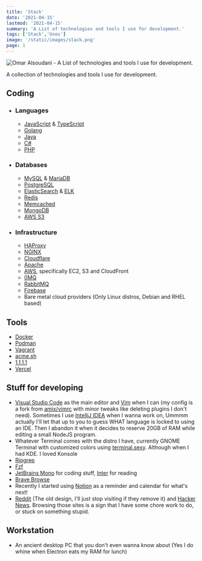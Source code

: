```yaml
---
title: 'Stack'
date: '2021-04-15'
lastmod: '2021-04-15'
summary: 'A List of technologies and tools I use for development.'
tags: ['Stack','Uses']
image: '/static/images/stack.png'
page: 1
---
```


<Image
  src="/static/images/stack.png"
  alt="Omar Alsoudani - A List of technologies and tools I use for development."
  width={2496}
  height={1183}
/>


A collection of technologies and tools I use for development.

## Coding
- ### Languages
    - [JavaScript](https://pbs.twimg.com/media/ChnulxvW0AEUs1J?format=jpg&name=large) & [TypeScript](https://www.typescriptlang.org/)
    - [Golang](https://golang.org/)
    - [Java](https://spring.io/projects/spring-boot)
    - [C#](https://dotnet.microsoft.com/download/)
    - [PHP](https://i.imgur.com/VgqoCKW.png)
- ### Databases
    - [MySQL](https://www.mysql.com/) & [MariaDB](https://mariadb.org/)
    - [PostgreSQL](https://www.postgresql.org/)
    - [ElasticSearch](https://www.elastic.co/) & [ELK](https://www.elastic.co/what-is/elk-stack)
    - [Redis](https://redis.io/)
    - [Memcached](https://memcached.org/)
    - [MongoDB](https://www.mongodb.com/)
    - [AWS S3](https://aws.amazon.com/s3/)
- ### Infrastructure
    - [HAProxy](https://www.haproxy.org/)
    - [NGINX](https://nginx.org/)
    - [Cloudflare](https://cloudflare.com/)
    - [Apache](https://httpd.apache.org/)
    - [AWS](https://aws.amazon.com/), specifically EC2, S3 and CloudFront
    - [0MQ](https://zeromq.org/)
    - [RabbitMQ](https://www.rabbitmq.com/)
    - [Firebase](https://firebase.google.com/)
    - Bare metal cloud providers (Only Linux distros, Debian and RHEL based)
## Tools

- [Docker](https://www.docker.com/)  
- [Podman](https://podman.io/)
- [Vagrant](https://www.vagrantup.com/)
- [acme.sh](https://github.com/acmesh-official/acme.sh/)
- [1.1.1.1](https://1.1.1.1/)
- [Vercel](https://vercel.com/)

## Stuff for developing

- [Visual Studio Code](https://code.visualstudio.com/) as the main editor and [Vim](https://github.com/omaralsoudanii/vimrc/) when I can (my config is a fork from [amix/vimrc](https://github.com/amix/vimrc/) with minor tweaks like deleting plugins I don't need). 
Sometimes I use [IntelliJ IDEA](https://www.jetbrains.com/idea/) when I wanna work on, Ummmm actually I'll let that up to you to guess WHAT language is locked to using an IDE. 
Then I abandon it when it decides to reserve 20GB of RAM while editing a small NodeJS program.
- Whatever Terminal comes with the distro I have, currently GNOME Terminal with customized colors using [terminal.sexy](https://terminal.sexy). Although when I had KDE. I loved Konsole
- [Ripgrep](https://github.com/BurntSushi/ripgrep/)
- [Fzf](https://github.com/junegunn/fzf/)
- [JetBrains Mono](https://www.jetbrains.com/lp/mono/) for coding stuff, [Inter](https://rsms.me/inter/) for reading
- [Brave Browse](https://brave.com/)
- Recently I started using [Notion](https://www.notion.so/) as a reminder and calendar for what's next!
- [Reddit](https://www.reddit.com/) (The old design, I'll just stop visiting if they remove it) and [Hacker News](https://news.ycombinator.com/). Browsing those sites is a sign that I have some chore work to do, or stuck on something stupid.

## Workstation

- An ancient desktop PC that you don't even wanna know about (Yes I do whine when Electron eats my RAM for lunch)